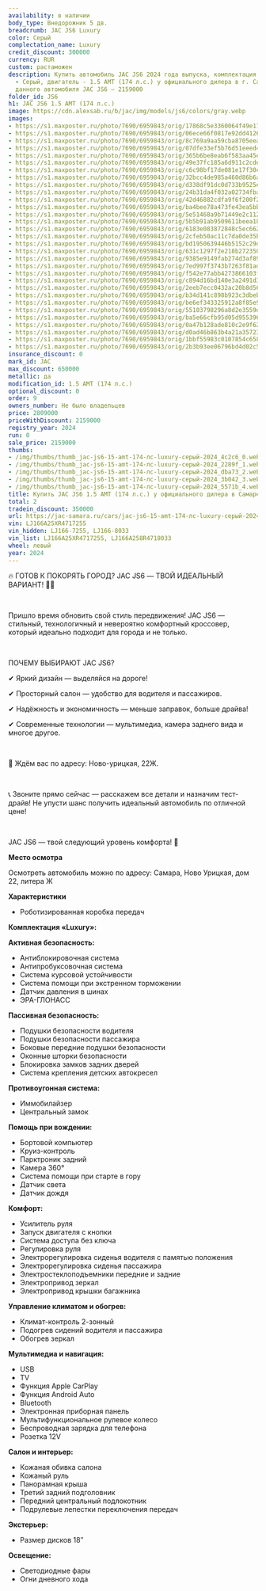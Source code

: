 ```yaml
---
availability: в наличии
body_type: Внедорожник 5 дв.
breadcrumb: JAC JS6 Luxury
color: Серый
complectation_name: Luxury
credit_discount: 300000
currency: RUR
custom: растаможен
description: Купить автомобиль JAC JS6 2024 года выпуска, комплектация Luxury, цвет
  - Серый, двигатель - 1.5 AMT (174 л.с.) у официального дилера в г. Самара. Стоимость
  данного автомобиля JAC JS6 – 2159000
folder_id: JS6
h1: JAC JS6 1.5 AMT (174 л.с.)
image: https://cdn.alexsab.ru/b/jac/img/models/js6/colors/gray.webp
images:
- https://s1.maxposter.ru/photo/7690/6959843/orig/17868c5e3360064f49e17dd87604c2c6.jpg?sid=14
- https://s1.maxposter.ru/photo/7690/6959843/orig/06ece66f0817e92dd4126658dc22289f.jpg?sid=14
- https://s1.maxposter.ru/photo/7690/6959843/orig/8c769a9aa59cba8705eea47615edba73.jpg?sid=14
- https://s1.maxposter.ru/photo/7690/6959843/orig/07dfe33ef5b76d51eeed42385623b042.jpg?sid=14
- https://s1.maxposter.ru/photo/7690/6959843/orig/365b6be8eab6f583aa45e837d6d5571b.jpg?sid=14
- https://s1.maxposter.ru/photo/7690/6959843/orig/49e37fc185a6d911c2cde81251c8b423.jpg?sid=14
- https://s1.maxposter.ru/photo/7690/6959843/orig/c6c98bf17de081e17f30c93ecc225ffb.jpg?sid=14
- https://s1.maxposter.ru/photo/7690/6959843/orig/32bcc4de985a460d86b6a01ad988ef06.jpg?sid=14
- https://s1.maxposter.ru/photo/7690/6959843/orig/d338df91dc0d733b9525e92a80c0ba3d.jpg?sid=14
- https://s1.maxposter.ru/photo/7690/6959843/orig/24b31da4f032a02734fba25f91a97d4a.jpg?sid=14
- https://s1.maxposter.ru/photo/7690/6959843/orig/42d46882cdfa9f6f200f2a30f658b11c.jpg?sid=14
- https://s1.maxposter.ru/photo/7690/6959843/orig/ba4bee78a473fe43ea5bb50a039a0d6b.jpg?sid=14
- https://s1.maxposter.ru/photo/7690/6959843/orig/5e51468a9b71449e2c11226a5d206c23.jpg?sid=14
- https://s1.maxposter.ru/photo/7690/6959843/orig/5b5b91ab9509611beea18725466b7167.jpg?sid=14
- https://s1.maxposter.ru/photo/7690/6959843/orig/6183e083872848c5ec6622ddc60524ff.jpg?sid=14
- https://s1.maxposter.ru/photo/7690/6959843/orig/2cfeb50ac11c7da0de35bd652b97198c.jpg?sid=14
- https://s1.maxposter.ru/photo/7690/6959843/orig/bd1950639446b5152c29d79fb02b3328.jpg?sid=14
- https://s1.maxposter.ru/photo/7690/6959843/orig/631c1297f2e218b27235069773037447.jpg?sid=14
- https://s1.maxposter.ru/photo/7690/6959843/orig/9385e9149fab274d3af892c0c9708690.jpg?sid=14
- https://s1.maxposter.ru/photo/7690/6959843/orig/7ed997f3743b7263f81adc24f612aa22.jpg?sid=14
- https://s1.maxposter.ru/photo/7690/6959843/orig/f542e77abb4273866103f3a28b02d9b9.jpg?sid=14
- https://s1.maxposter.ru/photo/7690/6959843/orig/c894d16bd140e3a2491d322498cae775.jpg?sid=14
- https://s1.maxposter.ru/photo/7690/6959843/orig/2eeb7ecc0432ac20b8d567c113894ffe.jpg?sid=14
- https://s1.maxposter.ru/photo/7690/6959843/orig/b34d141c898b923c3dbeb549d2517726.jpg?sid=14
- https://s1.maxposter.ru/photo/7690/6959843/orig/be6ef343325912a8f85e9692d2c749c8.jpg?sid=14
- https://s1.maxposter.ru/photo/7690/6959843/orig/55103798296a8d2e3559d51f727f4aa6.jpg?sid=14
- https://s1.maxposter.ru/photo/7690/6959843/orig/ba5e66cfb95d05d955396d6a2929c6af.jpg?sid=14
- https://s1.maxposter.ru/photo/7690/6959843/orig/0a47b128ade810c2e9f62f82abe1622d.jpg?sid=14
- https://s1.maxposter.ru/photo/7690/6959843/orig/d0ad46b863b4a21a357234dc4adeb7d4.jpg?sid=14
- https://s1.maxposter.ru/photo/7690/6959843/orig/1bbf55983c0107854c658a7e6da4fc93.jpg?sid=14
- https://s1.maxposter.ru/photo/7690/6959843/orig/2b3b93ee06796bd4d02c5952ff1563bf.jpg?sid=14
insurance_discount: 0
mark_id: JAC
max_discount: 650000
metallic: да
modification_id: 1.5 AMT (174 л.с.)
optional_discount: 0
order: 9
owners_number: Не было владельцев
price: 2809000
priceWithDiscount: 2159000
registry_year: 2024
run: 0
sale_price: 2159000
thumbs:
- /img/thumbs/thumb_jac-js6-15-amt-174-лс-luxury-серый-2024_4c2c6_0.webp
- /img/thumbs/thumb_jac-js6-15-amt-174-лс-luxury-серый-2024_2289f_1.webp
- /img/thumbs/thumb_jac-js6-15-amt-174-лс-luxury-серый-2024_dba73_2.webp
- /img/thumbs/thumb_jac-js6-15-amt-174-лс-luxury-серый-2024_3b042_3.webp
- /img/thumbs/thumb_jac-js6-15-amt-174-лс-luxury-серый-2024_5571b_4.webp
title: Купить JAC JS6 1.5 AMT (174 л.с.) у официального дилера в Самаре
total: 2
tradein_discount: 350000
url: https://jac-samara.ru/cars/jac-js6-15-amt-174-лс-luxury-серый-2024/
vin: LJ166A25XR4717255
vin_hidden: LJ166-7255, LJ166-8033
vin_list: LJ166A25XR4717255, LJ166A258R4718033
wheel: левый
year: 2024
---
```

<p>
 <p>
  🔥 ГОТОВ К ПОКОРЯТЬ ГОРОД? JAC JS6 — ТВОЙ ИДЕАЛЬНЫЙ ВАРИАНТ! 🚗💨
  <br/>
 </p>
 <br/>
 <p>
  Пришло время обновить свой стиль передвижения! JAC JS6 — стильный, технологичный и невероятно комфортный кроссовер, который идеально подходит для города и не только.
  <br/>
 </p>
 <br/>
 <p>
  ПОЧЕМУ ВЫБИРАЮТ JAC JS6?
  <br/>
 </p>
 <p>
  ✔ Яркий дизайн — выделяйся на дороге!
  <br/>
 </p>
 <p>
  ✔ Просторный салон — удобство для водителя и пассажиров.
  <br/>
 </p>
 <p>
  ✔ Надёжность и экономичность — меньше заправок, больше драйва!
  <br/>
 </p>
 <p>
  ✔ Современные технологии — мультимедиа, камера заднего вида и многое другое.
  <br/>
 </p>
 <br/>
 <p>
  📍 Ждём вас по адресу: Ново-урицкая, 22Ж.
  <br/>
 </p>
 <br/>
 <p>
  📞 Звоните прямо сейчас — расскажем все детали и назначим тест-драйв! Не упусти шанс получить идеальный автомобиль по отличной цене!
  <br/>
 </p>
 <br/>
 <p>
  JAC JS6 — твой следующий уровень комфорта! 🚀
 </p>
 <p>
  <strong>
   Место осмотра
  </strong>
 </p>
 <p>
  Осмотреть автомобиль можно по адресу: Самара, Ново Урицкая, дом 22, литера Ж
 </p>
 <p>
  <strong>
   Характеристики
  </strong>
 </p>
 <ul>
  <li>
   Роботизированная коробка передач
  </li>
 </ul>
 <p>
  <strong>
   Комплектация «Luxury»:
  </strong>
 </p>
 <p>
  <strong>
   Активная безопасность:
  </strong>
 </p>
 <ul>
  <li>
   Антиблокировочная система
  </li>
  <li>
   Антипробуксовочная система
  </li>
  <li>
   Система курсовой устойчивости
  </li>
  <li>
   Система помощи при экстренном торможении
  </li>
  <li>
   Датчик давления в шинах
  </li>
  <li>
   ЭРА-ГЛОНАСС
  </li>
 </ul>
 <p>
  <strong>
   Пассивная безопасность:
  </strong>
 </p>
 <ul>
  <li>
   Подушки безопасности водителя
  </li>
  <li>
   Подушки безопасности пассажира
  </li>
  <li>
   Боковые передние подушки безопасности
  </li>
  <li>
   Оконные шторки безопасности
  </li>
  <li>
   Блокировка замков задних дверей
  </li>
  <li>
   Система крепления детских автокресел
  </li>
 </ul>
 <p>
  <strong>
   Противоугонная система:
  </strong>
 </p>
 <ul>
  <li>
   Иммобилайзер
  </li>
  <li>
   Центральный замок
  </li>
 </ul>
 <p>
  <strong>
   Помощь при вождении:
  </strong>
 </p>
 <ul>
  <li>
   Бортовой компьютер
  </li>
  <li>
   Круиз-контроль
  </li>
  <li>
   Парктроник задний
  </li>
  <li>
   Камера 360°
  </li>
  <li>
   Система помощи при старте в гору
  </li>
  <li>
   Датчик света
  </li>
  <li>
   Датчик дождя
  </li>
 </ul>
 <p>
  <strong>
   Комфорт:
  </strong>
 </p>
 <ul>
  <li>
   Усилитель руля
  </li>
  <li>
   Запуск двигателя с кнопки
  </li>
  <li>
   Система доступа без ключа
  </li>
  <li>
   Регулировка руля
  </li>
  <li>
   Электрорегулировка сиденья водителя с памятью положения
  </li>
  <li>
   Электрорегулировка сиденья пассажира
  </li>
  <li>
   Электростеклоподъемники передние и задние
  </li>
  <li>
   Электропривод зеркал
  </li>
  <li>
   Электропривод крышки багажника
  </li>
 </ul>
 <p>
  <strong>
   Управление климатом и обогрев:
  </strong>
 </p>
 <ul>
  <li>
   Климат-контроль 2-зонный
  </li>
  <li>
   Подогрев сидений водителя и пассажира
  </li>
  <li>
   Обогрев зеркал
  </li>
 </ul>
 <p>
  <strong>
   Мультимедиа и навигация:
  </strong>
 </p>
 <ul>
  <li>
   USB
  </li>
  <li>
   TV
  </li>
  <li>
   Функция Apple CarPlay
  </li>
  <li>
   Функция Android Auto
  </li>
  <li>
   Bluetooth
  </li>
  <li>
   Электронная приборная панель
  </li>
  <li>
   Мультифункциональное рулевое колесо
  </li>
  <li>
   Беспроводная зарядка для телефона
  </li>
  <li>
   Розетка 12V
  </li>
 </ul>
 <p>
  <strong>
   Салон и интерьер:
  </strong>
 </p>
 <ul>
  <li>
   Кожаная обивка салона
  </li>
  <li>
   Кожаный руль
  </li>
  <li>
   Панорамная крыша
  </li>
  <li>
   Третий задний подголовник
  </li>
  <li>
   Передний центральный подлокотник
  </li>
  <li>
   Подрулевые лепестки переключения передач
  </li>
 </ul>
 <p>
  <strong>
   Экстерьер:
  </strong>
 </p>
 <ul>
  <li>
   Размер дисков 18″
  </li>
 </ul>
 <p>
  <strong>
   Освещение:
  </strong>
 </p>
 <ul>
  <li>
   Светодиодные фары
  </li>
  <li>
   Огни дневного хода
  </li>
 </ul>
</p>

